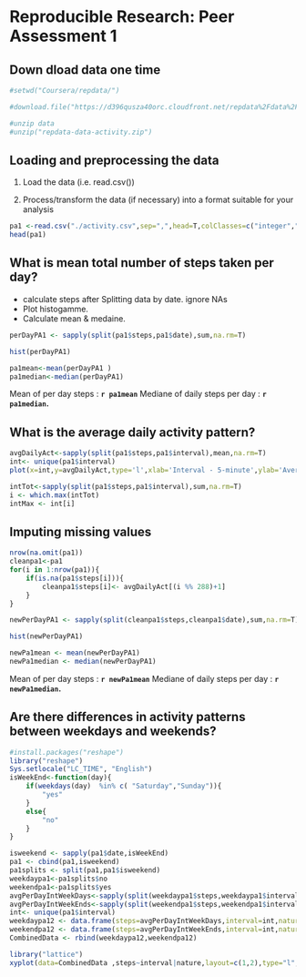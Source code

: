 Reproducible Research: Peer Assessment 1
========================================================

## Down dload data one time
```r
#setwd("Coursera/repdata/")

#download.file("https://d396qusza40orc.cloudfront.net/repdata%2Fdata%2Factivity.zip","repdata-data-activity.zip","curl")

#unzip data
#unzip("repdata-data-activity.zip")
```
## Loading and preprocessing the data
1. Load the data (i.e. read.csv())

2. Process/transform the data (if necessary) into a format suitable for your analysis
```r
pa1 <-read.csv("./activity.csv",sep=",",head=T,colClasses=c("integer","Date","integer"))
head(pa1)
```

## What is mean total number of steps taken per day?

* calculate steps after Splitting data by date. ignore NAs
* Plot histogamme.
* Calculate mean & medaine.

```r
perDayPA1 <- sapply(split(pa1$steps,pa1$date),sum,na.rm=T)

hist(perDayPA1)

pa1mean<-mean(perDayPA1 )
pa1median<-median(perDayPA1)
```
Mean of per day steps : **`r pa1mean`** 
Mediane of daily steps per day : **`r pa1median`.** 

## What is the average daily activity pattern?
```r
avgDailyAct<-sapply(split(pa1$steps,pa1$interval),mean,na.rm=T)
int<- unique(pa1$interval)
plot(x=int,y=avgDailyAct,type='l',xlab='Interval - 5-minute',ylab='Average steps')

intTot<-sapply(split(pa1$steps,pa1$interval),sum,na.rm=T)
i <- which.max(intTot)
intMax <- int[i]

```
## Imputing missing values

```r
nrow(na.omit(pa1))
cleanpa1<-pa1
for(i in 1:nrow(pa1)){
    if(is.na(pa1$steps[i])){
        cleanpa1$steps[i]<- avgDailyAct[(i %% 288)+1]
    }
}

newPerDayPA1 <- sapply(split(cleanpa1$steps,cleanpa1$date),sum,na.rm=T)

hist(newPerDayPA1)

newPa1mean <- mean(newPerDayPA1)
newPa1median <- median(newPerDayPA1)
```
Mean of per day steps : **`r newPa1mean`** 
Mediane of daily steps per day : **`r newPa1median`.** 

## Are there differences in activity patterns between weekdays and weekends?

```r
#install.packages("reshape")
library("reshape")
Sys.setlocale("LC_TIME", "English")
isWeekEnd<-function(day){
    if(weekdays(day)  %in% c( "Saturday","Sunday")){
        "yes"
    }
    else{
        "no"
    }      
}
```


```r
isweekend <- sapply(pa1$date,isWeekEnd)
pa1 <- cbind(pa1,isweekend)
pa1splits <- split(pa1,pa1$isweekend)
weekdaypa1<-pa1splits$no
weekendpa1<-pa1splits$yes
avgPerDayIntWeekDays<-sapply(split(weekdaypa1$steps,weekdaypa1$interval),sum,na.rm=T)
avgPerDayIntWeekEnds<-sapply(split(weekendpa1$steps,weekendpa1$interval),sum,na.rm=T)
int<- unique(pa1$interval)
weekdaypa12 <- data.frame(steps=avgPerDayIntWeekDays,interval=int,nature="no")
weekendpa12 <- data.frame(steps=avgPerDayIntWeekEnds,interval=int,nature="yes")
CombinedData <- rbind(weekdaypa12,weekendpa12)
```

    
```r
library("lattice")
xyplot(data=CombinedData ,steps~interval|nature,layout=c(1,2),type="l",ylab="Number of steps",lwd=2)
```